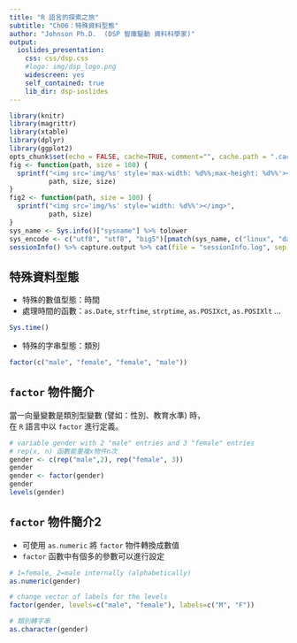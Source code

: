 ```yaml
---
title: "R 語言的探索之旅"
subtitle: "Ch06：特殊資料型態"
author: "Johnson Ph.D.  (DSP 智庫驅動 資料科學家)"
output:
  ioslides_presentation:
    css: css/dsp.css
    #logo: img/dsp_logo.png
    widescreen: yes
    self_contained: true
    lib_dir: dsp-ioslides
---
```

```r
library(knitr)
library(magrittr)
library(xtable)
library(dplyr)
library(ggplot2)
opts_chunk$set(echo = FALSE, cache=TRUE, comment="", cache.path = ".cache-EDA/")
fig <- function(path, size = 100) {
  sprintf("<img src='img/%s' style='max-width: %d%%;max-height: %d%%'></img>", 
          path, size, size)
}
fig2 <- function(path, size = 100) {
  sprintf("<img src='img/%s' style='width: %d%%'></img>", 
          path, size)
}
sys_name <- Sys.info()["sysname"] %>% tolower
sys_encode <- c("utf8", "utf8", "big5")[pmatch(sys_name, c("linux", "darwin", "windows"))]
sessionInfo() %>% capture.output %>% cat(file = "sessionInfo.log", sep = "\n")
```
## 特殊資料型態

- 特殊的數值型態：時間
- 處理時間的函數：`as.Date`, `strftime`, `strptime`, `as.POSIXct`, `as.POSIXlt` …
```r
Sys.time()
```

- 特殊的字串型態：類別
```r
factor(c("male", "female", "female", "male"))
```


## `factor` 物件簡介
當一向量變數是類別型變數 (譬如：性別、教育水準) 時，<br>
在 `R` 語言中以 `factor` 進行定義。
```r
# variable gender with 2 "male" entries and 3 "female" entries 
# rep(x, n) 函數能重複x物件n次
gender <- c(rep("male",2), rep("female", 3)) 
gender
gender <- factor(gender)
gender
levels(gender) 
```

## `factor` 物件簡介2

- 可使用 `as.numeric` 將 `factor` 物件轉換成數值
- `factor` 函數中有個多的參數可以進行設定

```r
# 1=female, 2=male internally (alphabetically)
as.numeric(gender) 

# change vector of labels for the levels
factor(gender, levels=c("male", "female"), labels=c("M", "F"))

# 類別轉字串
as.character(gender)
```